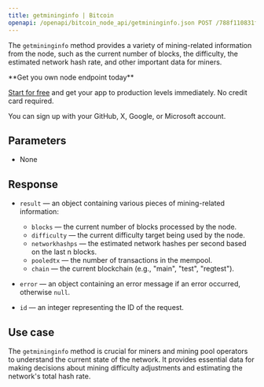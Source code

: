 ---
title: getmininginfo | Bitcoin
openapi: /openapi/bitcoin_node_api/getmininginfo.json POST /788f110831fe13808302bd79796d55e8
---

The `getmininginfo` method provides a variety of mining-related information from the node, such as the current number of blocks, the difficulty, the estimated network hash rate, and other important data for miners.

<Check>
**Get you own node endpoint today**

[Start for free](https://console.chainstack.com/) and get your app to production levels immediately. No credit card required.

You can sign up with your GitHub, X, Google, or Microsoft account.
</Check>


## Parameters

* None

## Response

* `result` — an object containing various pieces of mining-related information:

  + `blocks` — the current number of blocks processed by the node.
  + `difficulty` — the current difficulty target being used by the node.
  + `networkhashps` — the estimated network hashes per second based on the last n blocks.
  + `pooledtx` — the number of transactions in the mempool.
  + `chain` — the current blockchain (e.g., "main", "test", "regtest").
* `error` — an object containing an error message if an error occurred, otherwise `null`.
* `id` — an integer representing the ID of the request.

## Use case

The `getmininginfo` method is crucial for miners and mining pool operators to understand the current state of the network. It provides essential data for making decisions about mining difficulty adjustments and estimating the network's total hash rate.
